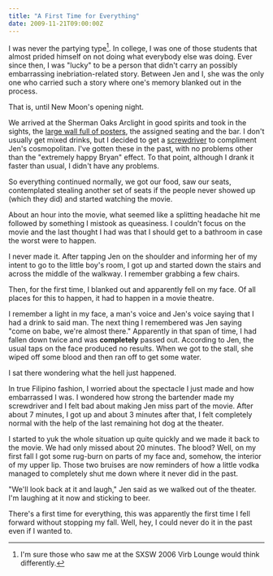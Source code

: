 ```yaml
---
title: "A First Time for Everything"
date: 2009-11-21T09:00:00Z
---
```


I was never the partying type[^1]. In college, I was one of those students that almost prided himself on not doing what everybody else was doing. Ever since then, I was "lucky" to be a person that didn't carry an possibly embarrassing inebriation-related story. Between Jen and I, she was the only one who carried such a story where one's memory blanked out in the process.

That is, until New Moon's opening night.

We arrived at the Sherman Oaks Arclight in good spirits and took in the sights, the [large wall full of posters][1], the assigned seating and the bar. I don't usually get mixed drinks, but I decided to get a [screwdriver][2] to compliment Jen's cosmopolitan. I've gotten these in the past, with no problems other than the "extremely happy Bryan" effect. To that point, although I drank it faster than usual, I didn't have any problems.

So everything continued normally, we got our food, saw our seats, contemplated stealing another set of seats if the people never showed up (which they did) and started watching the movie.

About an hour into the movie, what seemed like a splitting headache hit me followed by something I mistook as queasiness. I couldn't focus on the movie and the last thought I had was that I should get to a bathroom in case the worst were to happen.

I never made it. After tapping Jen on the shoulder and informing her of my intent to go to the little boy's room, I got up and started down the stairs and across the middle of the walkway. I remember grabbing a few chairs.

Then, for the first time, I blanked out and apparently fell on my face. Of all places for this to happen, it had to happen in a movie theatre.

I remember a light in my face, a man's voice and Jen's voice saying that I had a drink to said man. The next thing I remembered was Jen saying "come on babe, we're almost there." Apparently in that span of time, I had fallen down twice and was **completely** passed out. According to Jen, the usual taps on the face produced no results. When we got to the stall, she wiped off some blood and then ran off to get some water.

I sat there wondering what the hell just happened.

In true Filipino fashion, I worried about the spectacle I just made and how embarrassed I was. I wondered how strong the bartender made my screwdriver and I felt bad about making Jen miss part of the movie. After about 7 minutes, I got up and about 3 minutes after that, I felt completely normal with the help of the last remaining hot dog at the theater.

I started to yuk the whole situation up quite quickly and we made it back to the movie. We had only missed about 20 minutes. The blood? Well, on my first fall I got some rug-burn on parts of my face and, somehow, the interior of my upper lip. Those two bruises are now reminders of how a little vodka managed to completely shut me down where it never did in the past.

"We'll look back at it and laugh," Jen said as we walked out of the theater. I'm laughing at it now and sticking to beer.

There's a first time for everything, this was apparently the first time I fell forward without stopping my fall. Well, hey, I could never do it in the past even if I wanted to.

[^1]: I'm sure those who saw me at the SXSW 2006 Virb Lounge would think differently.

[1]: http://www.flickr.com/photos/avalonstar/4122161435/
[2]: http://en.wikipedia.org/wiki/Screwdriver_(cocktail)
